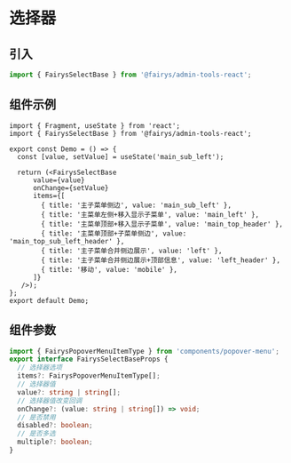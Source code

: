 # 选择器


## 引入

```ts
import { FairysSelectBase } from '@fairys/admin-tools-react';
```

## 组件示例

```tsx preview
import { Fragment, useState } from 'react';
import { FairysSelectBase } from '@fairys/admin-tools-react';

export const Demo = () => {
  const [value, setValue] = useState('main_sub_left');
 
  return (<FairysSelectBase
      value={value}
      onChange={setValue}
      items={[
        { title: '主子菜单侧边', value: 'main_sub_left' },
        { title: '主菜单左侧+移入显示子菜单', value: 'main_left' },
        { title: '主菜单顶部+移入显示子菜单', value: 'main_top_header' },
        { title: '主菜单顶部+子菜单侧边', value: 'main_top_sub_left_header' },
        { title: '主子菜单合并侧边展示', value: 'left' },
        { title: '主子菜单合并侧边展示+顶部信息', value: 'left_header' },
        { title: '移动', value: 'mobile' },
      ]}
   />);
};
export default Demo;
```

## 组件参数

```ts
import { FairysPopoverMenuItemType } from 'components/popover-menu';
export interface FairysSelectBaseProps {
  // 选择器选项
  items?: FairysPopoverMenuItemType[];
  // 选择器值
  value?: string | string[];
  // 选择器值改变回调
  onChange?: (value: string | string[]) => void;
  // 是否禁用
  disabled?: boolean;
  // 是否多选
  multiple?: boolean;
}
```

